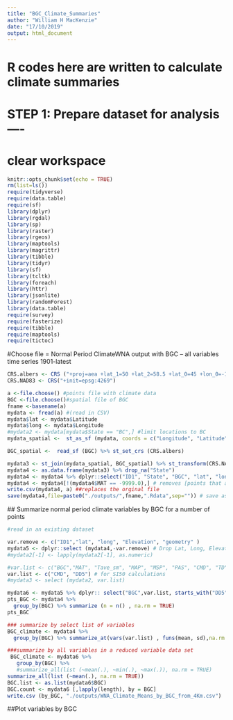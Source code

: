 ```yaml
---
title: "BGC_Climate_Summaries"
author: "William H MacKenzie"
date: "17/10/2019"
output: html_document
---
```

# R codes here are written to calculate climate summaries


# STEP 1: Prepare dataset for analysis----
# clear workspace
```r
knitr::opts_chunk$set(echo = TRUE)
rm(list=ls())
require(tidyverse)
require(data.table)
require(sf)
library(dplyr)
library(rgdal)
library(sp)
library(raster)
library(rgeos)
library(maptools)
library(magrittr)
library(tibble)
library(tidyr)
library(sf)
library(tcltk)
library(foreach)
library(httr)
library(jsonlite)
library(randomForest)
library(data.table)
require(survey)
require(fasterize)
require(tibble)
require(maptools)
require(tictoc)
```

#Choose file = Normal Period ClimateWNA output with BGC
-- all variables time series 1901-latest

```r
CRS.albers <- CRS ("+proj=aea +lat_1=50 +lat_2=58.5 +lat_0=45 +lon_0=-126 +x_0=1000000 +y_0=0 +datum=NAD83 +units=m +no_defs")
CRS.NAD83 <- CRS("+init=epsg:4269")

a <-file.choose() #points file with climate data
BGC <-file.choose()#spatial file of BGC
fname <-basename(a)
mydata <- fread(a) #(read in CSV)
mydata$lat <- mydata$Latitude
mydata$long <- mydata$Longitude
#mydata2 <- mydata[mydata$State == "BC",] #limit locations to BC
mydata_spatial <-  st_as_sf (mydata, coords = c("Longitude", "Latitude"), crs = CRS.NAD83) %>% st_transform(CRS.albers)

BGC_spatial <-  read_sf (BGC) %>% st_set_crs (CRS.albers)

mydata3 <- st_join(mydata_spatial, BGC_spatial) %>% st_transform(CRS.NAD83)### add BGC variables to climate data
mydata4 <- as.data.frame(mydata3) %>% drop_na("State")
mydata4 <- mydata4 %>% dplyr::select("ID1", "State", "BGC", "lat", "long", "Elevation", everything())
mydata4 <- mydata4[!(mydata4$MAT == -9999.0),] # removes [points that are outside of climateBC model]
write.csv(mydata4, a) ##replaces the orginal file
save(mydata4,file=paste0("./outputs/",fname,".Rdata",sep="")) # save as an RDA for future applications


```

 ## Summarize normal period climate variables by BGC for a number of points

```r
#read in an existing dataset

var.remove <- c("ID1","lat", "long", "Elevation", "geometry" )
mydata5 <- dplyr::select (mydata4,-var.remove) # Drop Lat, Long, Elevation
#mydata2[-1] <- lapply(mydata2[-1], as.numeric)

#var.list <- c("BGC","MAT", "Tave_sm", "MAP", "MSP", "PAS", "CMD", "TD" ) # for BGC subzone designation
var.list <- c("CMD", "DD5") # for SI50 calculations
#mydata3 <- select (mydata2, var.list) 

mydata6 <- mydata5 %>% dplyr:: select("BGC",var.list, starts_with("DD5"), starts_with("DD18"), starts_with("Tmax")) %>% drop_na()
pts_BGC <- mydata4 %>% 
  group_by(BGC) %>% summarize (n = n() , na.rm = TRUE)
pts_BGC

### summarize by select list of variables
BGC_climate <- mydata4 %>% 
  group_by(BGC) %>% summarize_at(vars(var.list) , funs(mean, sd),na.rm = TRUE)

###summarize by all variables in a reduced variable data set
 BGC_climate <- mydata6 %>% 
   group_by(BGC) %>%
   #summarize_all(list (~mean(.), ~min(.), ~max(.)), na.rm = TRUE)
summarize_all(list (~mean(.), na.rm = TRUE))
BGC.list <- as.list(mydata6$BGC)
BGC.count <- mydata6 [,lapply(length), by = BGC]
write.csv (by_BGC, "./outputs/WNA_Climate_Means_by_BGC_from_4Km.csv")
```


##Plot variables by BGC

```r

```
